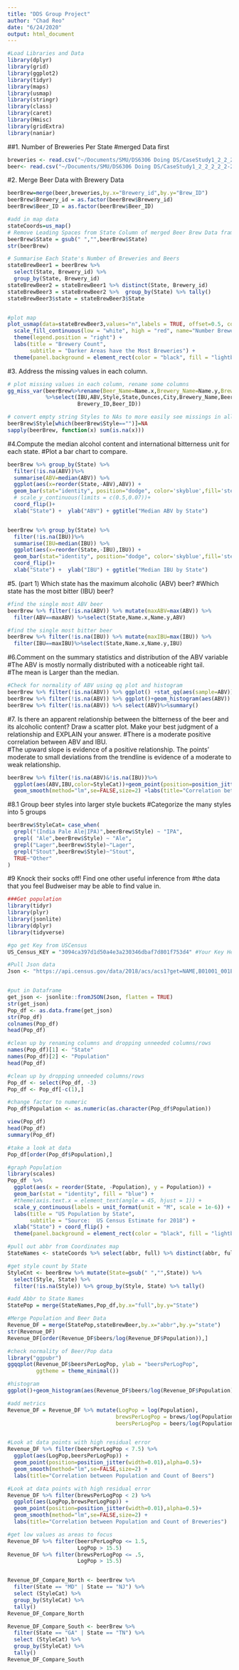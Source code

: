 ```yaml
---
title: "DDS Group Project"
author: "Chad Reo"
date: "6/24/2020"
output: html_document
---
```

```r
#Load Libraries and Data 
library(dplyr)
library(grid)
library(ggplot2)
library(tidyr)
library(maps)
library(usmap)
library(stringr)
library(class)
library(caret)
library(Hmisc)
library(gridExtra)
library(naniar)
```

##1. Number of Breweries Per State
#merged Data first
```r
breweries <- read.csv("~/Documents/SMU/DS6306 Doing DS/CaseStudy1_2_2_2_2_2-2/Breweries.csv")
beer<- read.csv("~/Documents/SMU/DS6306 Doing DS/CaseStudy1_2_2_2_2_2-2/Beers.csv")

```
#2. Merge Beer Data with Brewery  Data
```r
beerBrew=merge(beer,breweries,by.x="Brewery_id",by.y="Brew_ID")
beerBrew$Brewery_id = as.factor(beerBrew$Brewery_id)
beerBrew$Beer_ID = as.factor(beerBrew$Beer_ID)

#add in map data
stateCoords=us_map()
# Remove Leading Spaces from State Column of merged Beer Brew Data frame (prepare for join)
beerBrew$State = gsub(" ","",beerBrew$State)
str(beerBrew)

# Summarise Each State's Number of Breweries and Beers
stateBrewBeer1 = beerBrew %>% 
  select(State, Brewery_id) %>% 
  group_by(State, Brewery_id) 
stateBrewBeer2 = stateBrewBeer1 %>% distinct(State, Brewery_id) 
stateBrewBeer3 = stateBrewBeer2 %>%  group_by(State) %>% tally()
stateBrewBeer3$state = stateBrewBeer3$State 


#plot map
plot_usmap(data=stateBrewBeer3,values="n",labels = TRUE, offset=0.5, color = "red")  +
  scale_fill_continuous(low = "white", high = "red", name="Number Breweries")+ 
  theme(legend.position = "right") +
  labs(title = "Brewery Count",
       subtitle = "Darker Areas have the Most Breweries") + 
  theme(panel.background = element_rect(color = "black", fill = "lightblue"))

```
#3. Address the missing values in each column.
```r
# plot missing values in each column, rename some columns
gg_miss_var(beerBrew%>%rename(Beer_Name=Name.x,Brewery_Name=Name.y,Brewery_ID=Brewery_id)
            %>%select(IBU,ABV,Style,State,Ounces,City,Brewery_Name,Beer_Name,
                      Brewery_ID,Beer_ID))

# convert empty string Styles to NAs to more easily see missings in all columns
beerBrew$Style[which(beerBrew$Style=="")]=NA
sapply(beerBrew, function(x) sum(is.na(x)))

```
#4.Compute the median alcohol content and international bitterness unit for each state. 
#Plot a bar chart to compare.
```r
beerBrew %>% group_by(State) %>%
  filter(!is.na(ABV))%>%
  summarise(ABV=median(ABV)) %>%
  ggplot(aes(x=reorder(State,-ABV),ABV)) +
  geom_bar(stat="identity", position="dodge", color='skyblue',fill='steelblue') + 
  # scale_y_continuous(limits = c(0.5,0.07))+
  coord_flip()+ 
  xlab("State") +  ylab("ABV") + ggtitle("Median ABV by State") 


beerBrew %>% group_by(State) %>%
  filter(!is.na(IBU))%>%
  summarise(IBU=median(IBU)) %>%
  ggplot(aes(x=reorder(State,-IBU),IBU)) +
  geom_bar(stat="identity", position="dodge", color='skyblue',fill='steelblue') + 
  coord_flip()+ 
  xlab("State") +  ylab("IBU") + ggtitle("Median IBU by State")
```
#5. (part 1) Which state has the maximum alcoholic (ABV) beer? 
#Which state has the most bitter (IBU) beer?
```r
#find the single most ABV beer
beerBrew %>% filter(!is.na(ABV)) %>% mutate(maxABV=max(ABV)) %>%
  filter(ABV==maxABV) %>%select(State,Name.x,Name.y,ABV)

#find the single most bitter beer
beerBrew %>% filter(!is.na(IBU)) %>% mutate(maxIBU=max(IBU)) %>%
  filter(IBU==maxIBU)%>%select(State,Name.x,Name.y,IBU)

```
#6.Comment on the summary statistics and distribution of the ABV variable
#The ABV is mostly normally distributed with a noticeable right tail.  
#The mean is Larger than the median.
```r
#Check for normality of ABV using qq plot and histogram
beerBrew %>% filter(!is.na(ABV)) %>% ggplot() +stat_qq(aes(sample=ABV)) 
beerBrew %>% filter(!is.na(ABV)) %>% ggplot()+geom_histogram(aes(ABV))
beerBrew %>% filter(!is.na(ABV)) %>% select(ABV)%>%summary()
```
#7. Is there an apparent relationship between the bitterness of the beer and its alcoholic content? Draw a scatter plot.  Make your best judgment of a relationship and EXPLAIN your answer.
#There is a moderate positive correlation between ABV and IBU.  
#The upward slope is evidence of a positive relationship.  The points' moderate to small deviations from the trendline is evidence of a moderate to weak relationship.
```r
beerBrew %>% filter(!is.na(ABV)&!is.na(IBU))%>%
  ggplot(aes(ABV,IBU,color=StyleCat))+geom_point(position=position_jitter(width=0.01),alpha=0.5)+
  geom_smooth(method="lm",se=FALSE,size=2) +labs(title="Correlation between ABV and IBU") 


```
#8.1 Group beer styles into larger style buckets
#Categorize the many styles into 5 groups
```r
beerBrew$StyleCat= case_when(
  grepl("(India Pale Ale|IPA)",beerBrew$Style) ~ "IPA",
  grepl( "Ale",beerBrew$Style) ~ "Ale",
  grepl("Lager",beerBrew$Style)~"Lager",
  grepl("Stout",beerBrew$Style)~"Stout",
  TRUE~"Other"
)

```
#9 Knock their socks off!  Find one other useful inference from 
#the data that you feel Budweiser may be able to find value in.

```r
###Get population
library(tidyr)
library(plyr)
library(jsonlite)
library(dplyr)
library(tidyverse)

#go get Key from USCensus
US_Census_KEY = "3094ca397d1d50a4e3a230346dbaf7d801f753d4" #Your Key Here â¦ get from US Census website

#Pull Json data
Json <- "https://api.census.gov/data/2018/acs/acs1?get=NAME,B01001_001E&for=state:*"


#put in Dataframe
get_json <- jsonlite::fromJSON(Json, flatten = TRUE)
str(get_json)
Pop_df <- as.data.frame(get_json)
str(Pop_df)
colnames(Pop_df)
head(Pop_df)

#clean up by renaming columns and dropping unneeded columns/rows
names(Pop_df)[1] <- "State"
names(Pop_df)[2] <- "Population"
head(Pop_df)

#clean up by dropping unneeded columns/rows
Pop_df <- select(Pop_df, -3)
Pop_df <- Pop_df[-c(1),]

#change factor to numeric
Pop_df$Population <- as.numeric(as.character(Pop_df$Population))

view(Pop_df)
head(Pop_df)
summary(Pop_df)

#take a look at data
Pop_df[order(Pop_df$Population),]

#graph Population
library(scales)
Pop_df  %>% 
  ggplot(aes(x = reorder(State, -Population), y = Population)) +
  geom_bar(stat = "identity", fill = "blue") + 
  #theme(axis.text.x = element_text(angle = 45, hjust = 1)) +
  scale_y_continuous(labels = unit_format(unit = "M", scale = 1e-6)) +
  labs(title = "US Population by State",
       subtitle = "Source:  US Census Estimate for 2018") + 
  xlab("State") + coord_flip() +
  theme(panel.background = element_rect(color = "black", fill = "lightblue"))

#pull out abbr from Coordinates map
StateNames <- stateCoords %>% select(abbr, full) %>% distinct(abbr, full)

#get style count by State
StyleCnt <- beerBrew %>% mutate(State=gsub(" ","",State)) %>%
  select(Style, State) %>% 
  filter(!is.na(Style)) %>% group_by(Style, State) %>% tally()

#add Abbr to State Names
StatePop = merge(StateNames,Pop_df,by.x="full",by.y="State")

#Merge Population and Beer Data
Revenue_DF = merge(StatePop,stateBrewBeer,by.x="abbr",by.y="state")
str(Revenue_DF)
Revenue_DF[order(Revenue_DF$beers/log(Revenue_DF$Population)),]

#check normality of Beer/Pop data
library("ggpubr")
ggqqplot(Revenue_DF$beersPerLogPop, ylab = "beersPerLogPop",
         ggtheme = theme_minimal())

#histogram
ggplot()+geom_histogram(aes(Revenue_DF$beers/log(Revenue_DF$Population)))

#add metrics
Revenue_DF = Revenue_DF %>% mutate(LogPop = log(Population),
                                  brewsPerLogPop = brews/log(Population),
                                  beersPerLogPop = beers/log(Population))


#Look at data points with high residual error
Revenue_DF %>% filter(beersPerLogPop < 7.5) %>% 
  ggplot(aes(LogPop,beersPerLogPop)) +
  geom_point(position=position_jitter(width=0.01),alpha=0.5)+
  geom_smooth(method="lm",se=FALSE,size=2) +
  labs(title="Correlation between Population and Count of Beers") 

#Look at data points with high residual error
Revenue_DF %>% filter(brewsPerLogPop < 2) %>% 
  ggplot(aes(LogPop,brewsPerLogPop)) +
  geom_point(position=position_jitter(width=0.01),alpha=0.5)+
  geom_smooth(method="lm",se=FALSE,size=2) +
  labs(title="Correlation between Population and Count of Breweries") 

#get low values as areas to focus
Revenue_DF %>% filter(beersPerLogPop <= 1.5,
                      LogPop > 15.5)
Revenue_DF %>% filter(brewsPerLogPop <= .5,
                      LogPop > 15.5)


Revenue_DF_Compare_North <- beerBrew %>% 
  filter(State == "MD" | State == "NJ") %>% 
  select (StyleCat) %>%
  group_by(StyleCat) %>% 
  tally()
Revenue_DF_Compare_North

Revenue_DF_Compare_South <- beerBrew %>% 
  filter(State == "GA" | State == "TN") %>% 
  select (StyleCat) %>%
  group_by(StyleCat) %>% 
  tally()
Revenue_DF_Compare_South
```
